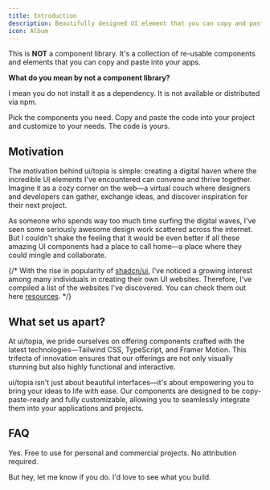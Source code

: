 ```yaml
---
title: Introduction
description: Beautifully designed UI element that you can copy and paste into your apps. Accessible. Customizable. Open Source.
icon: Album
---
```


This is **NOT** a component library. It's a collection of re-usable components and elements that you can copy and paste into your apps.

**What do you mean by not a component library?**

I mean you do not install it as a dependency. It is not available or distributed via npm.

Pick the components you need. Copy and paste the code into your project and customize to your needs. The code is yours.

## Motivation

The motivation behind ui/topia is simple: creating a digital haven where the incredible UI elements I've encountered can convene and thrive together. Imagine it as a cozy corner on the web—a virtual couch where designers and developers can gather, exchange ideas, and discover inspiration for their next project.

As someone who spends way too much time surfing the digital waves, I've seen some seriously awesome design work scattered across the internet. But I couldn't shake the feeling that it would be even better if all these amazing UI components had a place to call home—a place where they could mingle and collaborate.

{/* With the rise in popularity of [shadcn/ui](https://ui.shadcn.com/), I've noticed a growing interest among many individuals in creating their own UI websites. Therefore, I've compiled a list of the websites I've discovered. You can check them out here [resources](/docs/resources). */}

## What set us apart?
At ui/topia, we pride ourselves on offering components crafted with the latest technologies—Tailwind CSS, TypeScript, and Framer Motion. This trifecta of innovation ensures that our offerings are not only visually stunning but also highly functional and interactive.

ui/topia isn't just about beautiful interfaces—it's about empowering you to bring your ideas to life with ease. Our components are designed to be copy-paste-ready and fully customizable, allowing you to seamlessly integrate them into your applications and projects.

## FAQ

<Accordions>
<Accordion title="Can I use this in my project?">

Yes. Free to use for personal and commercial projects. No attribution required.

But hey, let me know if you do. I'd love to see what you build.

</Accordion>
</Accordions>


